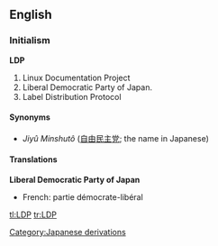 ==English==

===Initialism===
'''LDP'''

# Linux Documentation Project
# Liberal Democratic Party of Japan.
# Label Distribution Protocol

====Synonyms====
* {{italbrac|Liberal Democratic Party of Japan}} ''Jiyû Minshutô'' ([[自由]][[民主]][[党]]; the name in Japanese)

====Translations====
'''Liberal Democratic Party of Japan'''
* French: partie démocrate-libéral

[[Category:Japanese derivations]]

[[tl:LDP]]
[[tr:LDP]]